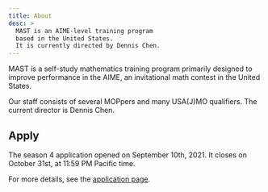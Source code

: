 ```yaml
---
title: About
desc: >
  MAST is an AIME-level training program
  based in the United States.
  It is currently directed by Dennis Chen.
---
```


MAST is a self-study mathematics
training program primarily designed
to improve performance in the AIME,
an invitational math contest in the
United States.

Our staff consists of several MOPpers
and many USA(J)MO qualifiers.
The current director is Dennis Chen.

## Apply

The season 4 application opened
on September 10th, 2021.
It closes on October 31st,
at 11:59 PM Pacific time.

For more details,
see the [application page](apply).